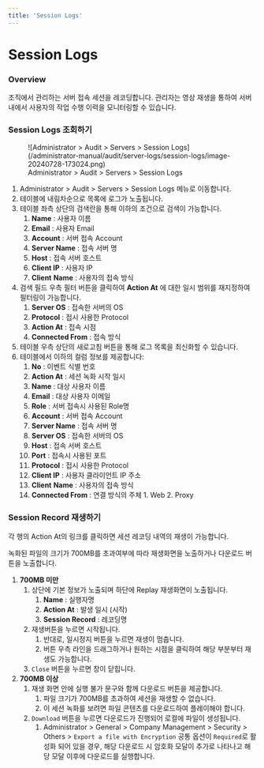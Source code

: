 ```yaml
---
title: 'Session Logs'
---
```


# Session Logs

### Overview

조직에서 관리하는 서버 접속 세션을 레코딩합니다. 관리자는 영상 재생을 통하여 서버내에서 사용자의 작업 수행 이력을 모니터링할 수 있습니다.

### Session Logs 조회하기

<figure data-layout="center" data-align="center">
![Administrator &gt; Audit &gt; Servers &gt; Session Logs](/administrator-manual/audit/server-logs/session-logs/image-20240728-173024.png)
<figcaption>
Administrator &gt; Audit &gt; Servers &gt; Session Logs
</figcaption>
</figure>

1. Administrator &gt; Audit &gt; Servers &gt; Session Logs 메뉴로 이동합니다.
2. 테이블에 내림차순으로 목록에 로그가 노출됩니다.
3. 테이블 좌측 상단의 검색란을 통해 이하의 조건으로 검색이 가능합니다.
    1.  **Name**  : 사용자 이름
    2.  **Email**  : 사용자 Email
    3.  **Account**  : 서버 접속 Account
    4.  **Server Name**  : 접속 서버 명
    5.  **Host**  : 접속 서버 호스트
    6.  **Client IP**  : 사용자 IP
    7.  **Client**   **Name**  : 사용자의 접속 방식
4. 검색 필드 우측 필터 버튼을 클릭하여  **Action At** 에 대한 일시 범위를 재지정하여 필터링이 가능합니다.
    1.  **Server OS**  : 접속한 서버의 OS
    2.  **Protocol** : 접시 사용한 Protocol
    3.  **Action At**  : 접속 시점
    4.  **Connected From**  : 접속 방식
5. 테이블 우측 상단의 새로고침 버튼을 통해 로그 목록을 최신화할 수 있습니다.
6. 테이블에서 이하의 컬럼 정보를 제공합니다:
    1.  **No**  : 이벤트 식별 번호
    2.  **Action At**  : 세션 녹화 시작 일시
    3.  **Name**  : 대상 사용자 이름
    4.  **Email**  : 대상 사용자 이메일
    5.  **Role**  : 서버 접속시 사용된 Role명
    6.  **Account**  : 서버 접속 Account
    7.  **Server Name**  : 접속 서버 명
    8.  **Server OS**  : 접속한 서버의 OS
    9.  **Host**  : 접속 서버 호스트
    10.  **Port**  : 접속시 사용된 포트
    11.  **Protocol** : 접시 사용한 Protocol
    12.  **Client IP**  : 사용자 클라이언트 IP 주소
    13.  **Client**   **Name**  : 사용자의 접속 방식
    14.  **Connected From**  : 연결 방식의 주체
        1. Web
        2. Proxy

### Session Record 재생하기

각 행의 Action At의 링크를 클릭하면 세션 레코딩 내역의 재생이 가능합니다.

녹화된 파일의 크기가 700MB를 초과여부에 따라 재생화면을 노출하거나 다운로드 버튼을 노출합니다.

1.  **700MB 미만** 
    1. 상단에 기본 정보가 노출되며 하단에 Replay 재생화면이 노출됩니다.
        1.  **Name** : 실행자명
        2.  **Action At** : 발생 일시 (시작)
        3.  **Session Record** : 레코딩명
    2. 재생버튼을 누르면 시작됩니다.
        1. 반대로, 일시정지 버튼을 누르면 재생이 멈춥니다.
        2. 버튼 우측 라인을 드래그하거나 원하는 시점을 클릭하여 해당 부분부터 재생도 가능합니다.
    3. `Close` 버튼을 누르면 창이 닫힙니다.
2.  **700MB 이상** 
    1. 재생 화면 안에 실행 불가 문구와 함께 다운로드 버튼을 제공합니다.
        1. 파일 크기가 700MB를 초과하여 세션을 재생할 수 없습니다.
        2. 이 세션 녹화를 보려면 파일 콘텐츠를 다운로드하여 플레이해야 합니다.
    2. `Download` 버튼을 누르면 다운로드가 진행되어 로컬에 파일이 생성됩니다.
        1. Administrator &gt; General &gt; Company Management &gt; Security &gt; Others &gt; `Export a file with Encryption` 공통 옵션이 `Required`로 활성화 되어 있을 경우, 해당 다운로드 시 암호화 모달이 추가로 나타나고 해당 모달 이후에 다운로드를 실행합니다.

